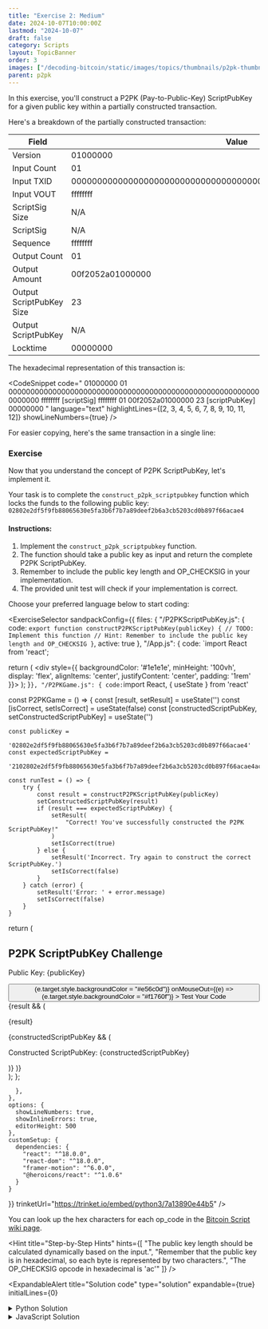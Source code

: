 ```yaml
---
title: "Exercise 2: Medium"
date: 2024-10-07T10:00:00Z
lastmod: "2024-10-07"
draft: false
category: Scripts
layout: TopicBanner
order: 3
images: ["/decoding-bitcoin/static/images/topics/thumbnails/p2pk-thumbnail.webp"]
parent: p2pk
---
```


In this exercise, you'll construct a P2PK (Pay-to-Public-Key) ScriptPubKey
for a given public key within a partially constructed transaction.

Here's a breakdown of the partially constructed transaction:

<div className="overflow-x-auto">
    <table className="min-w-full">
        <thead>
            <tr>
                <th className="px-4 py-2">Field</th>
                <th className="px-4 py-2">Value</th>
            </tr>
        </thead>
        <tbody>
            <tr>
                <td className="border px-4 py-2">Version</td>
                <td className="border px-4 py-2 break-all">01000000</td>
            </tr>
            <tr>
                <td className="border px-4 py-2">Input Count</td>
                <td className="border px-4 py-2 break-all">01</td>
            </tr>
            <tr>
                <td className="border px-4 py-2">Input TXID</td>
                <td className="border px-4 py-2 break-all">
                    0000000000000000000000000000000000000000000000000000000000000000
                </td>
            </tr>
            <tr>
                <td className="border px-4 py-2">Input VOUT</td>
                <td className="border px-4 py-2 break-all">ffffffff</td>
            </tr>
            <tr>
                <td className="border px-4 py-2">ScriptSig Size</td>
                <td className="border px-4 py-2 break-all">N/A</td>
            </tr>
            <tr>
                <td className="border px-4 py-2">ScriptSig</td>
                <td className="border px-4 py-2 break-all">N/A</td>
            </tr>
            <tr>
                <td className="border px-4 py-2">Sequence</td>
                <td className="border px-4 py-2 break-all">ffffffff</td>
            </tr>
            <tr>
                <td className="border px-4 py-2">Output Count</td>
                <td className="border px-4 py-2 break-all">01</td>
            </tr>
            <tr>
                <td className="border px-4 py-2">Output Amount</td>
                <td className="border px-4 py-2 break-all">00f2052a01000000</td>
            </tr>
            <tr>
                <td className="border px-4 py-2">Output ScriptPubKey Size</td>
                <td className="border px-4 py-2 break-all">23</td>
            </tr>
            <tr>
                <td className="border px-4 py-2">Output ScriptPubKey</td>
                <td className="border px-4 py-2 break-all">N/A</td>
            </tr>
            <tr>
                <td className="border px-4 py-2">Locktime</td>
                <td className="border px-4 py-2 break-all">00000000</td>
            </tr>
        </tbody>
    </table>
</div>

The hexadecimal representation of this transaction is:

<CodeSnippet
    code="
  01000000
  01
  0000000000000000000000000000000000000000000000000000000000000000
  ffffffff
  [scriptSig]
  ffffffff
  01
  00f2052a01000000
  23
  [scriptPubKey]
  00000000
  "
    language="text"
    highlightLines={[2, 3, 4, 5, 6, 7, 8, 9, 10, 11, 12]}
    showLineNumbers={true}
/>

For easier copying, here's the same transaction in a single line:

<CodeSnippet
    code="01000000010000000000000000000000000000000000000000000000000000000000000000ffffffff-[scriptSig]-ffffffff0100f2052a0100000023-[scriptPubKey]-00000000"
    language="text"
    showLineNumbers={true}
/>

### Exercise

Now that you understand the concept of P2PK ScriptPubKey, let's implement it.

Your task is to complete the `construct_p2pk_scriptpubkey` function which locks the funds to the following public key: `02802e2df5f9fb88065630e5fa3b6f7b7a89deef2b6a3cb5203cd0b897f66acae4`

#### Instructions:

1. Implement the `construct_p2pk_scriptpubkey` function.
2. The function should take a public key as input and return the complete P2PK ScriptPubKey.
3. Remember to include the public key length and OP_CHECKSIG in your implementation.
4. The provided unit test will check if your implementation is correct.

Choose your preferred language below to start coding:

<ExerciseSelector
  sandpackConfig={{
    files: {
      "/P2PKScriptPubKey.js": {
        code: `export function constructP2PKScriptPubKey(publicKey) {
  // TODO: Implement this function
  // Hint: Remember to include the public key length and OP_CHECKSIG
}`,
        active: true
      },
      "/App.js": {
        code: `import React from 'react';

  return (
    <div style={{ backgroundColor: '#1e1e1e', minHeight: '100vh', display: 'flex', alignItems: 'center', justifyContent: 'center', padding: '1rem' }}>
      <P2PKGame />
    </div>
  );
}`
      },
      "/P2PKGame.js": {
        code: `import React, { useState } from 'react'

const P2PKGame = () => {
const [result, setResult] = useState('')
const [isCorrect, setIsCorrect] = useState(false)
const [constructedScriptPubKey, setConstructedScriptPubKey] = useState('')

    const publicKey =
    	'02802e2df5f9fb88065630e5fa3b6f7b7a89deef2b6a3cb5203cd0b897f66acae4'
    const expectedScriptPubKey =
    	'2102802e2df5f9fb88065630e5fa3b6f7b7a89deef2b6a3cb5203cd0b897f66acae4ac'

    const runTest = () => {
    	try {
    		const result = constructP2PKScriptPubKey(publicKey)
    		setConstructedScriptPubKey(result)
    		if (result === expectedScriptPubKey) {
    			setResult(
    				"Correct! You've successfully constructed the P2PK ScriptPubKey!"
    			)
    			setIsCorrect(true)
    		} else {
    			setResult('Incorrect. Try again to construct the correct ScriptPubKey.')
    			setIsCorrect(false)
    		}
    	} catch (error) {
    		setResult('Error: ' + error.message)
    		setIsCorrect(false)
    	}
    }

return (

<div
    style={{
        maxWidth: "28rem",
        width: "100%",
        backgroundColor: "#252526",
        padding: "1.5rem",
        borderRadius: "0.5rem",
        boxShadow: "0 4px 6px rgba(0, 0, 0, 0.1)"
    }}
>
    <h2
        style={{
            fontSize: "1.5rem",
            fontWeight: "bold",
            marginBottom: "1rem",
            color: "#d4d4d4",
            textAlign: "center"
        }}
    >
        P2PK ScriptPubKey Challenge
    </h2>
    <div style={{ marginBottom: "1rem" }}>
        <p
            style={{
                fontFamily: "monospace",
                fontSize: "0.875rem",
                wordBreak: "break-all",
                marginTop: "0.5rem",
                color: "#d4d4d4"
            }}
        >
            Public Key: {publicKey}
        </p>
    </div>
    <motion.div
        style={{
            display: "flex",
            justifyContent: "center",
            marginBottom: "1rem"
        }}
        animate={{ rotate: isCorrect ? [0, 10, -10, 0] : 0 }}
        transition={{ duration: 0.5 }}
    >
        <LockClosedIcon
            style={{
                width: "3rem",
                height: "3rem",
                color: isCorrect ? "#689f38" : "#f1760f"
            }}
        />
    </motion.div>
    <button
        onClick={runTest}
        style={{
            width: "100%",
            padding: "0.5rem 1rem",
            backgroundColor: "#f1760f",
            color: "#ffffff",
            border: "none",
            borderRadius: "0.25rem",
            cursor: "pointer",
            transition: "background-color 0.2s"
        }}
        onMouseOver={(e) => (e.target.style.backgroundColor = "#e56c0d")}
        onMouseOut={(e) => (e.target.style.backgroundColor = "#f1760f")}
    >
        Test Your Code
    </button>
    <AnimatePresence>
        {result && (
            <motion.div
                initial={{ opacity: 0, y: -10 }}
                animate={{ opacity: 1, y: 0 }}
                exit={{ opacity: 0, y: 10 }}
                style={{
                    marginTop: "1rem",
                    textAlign: "center"
                }}
            >
                <p style={{ color: isCorrect ? "#689f38" : "#d32f2f" }}>
                    {result}
                </p>
                {constructedScriptPubKey && (
                    <p
                        style={{
                            fontFamily: "monospace",
                            fontSize: "0.875rem",
                            wordBreak: "break-all",
                            marginTop: "0.5rem",
                            color: "#d4d4d4",
                            backgroundColor: "#3c3c3c",
                            padding: "0.5rem",
                            borderRadius: "0.25rem"
                        }}
                    >
                        Constructed ScriptPubKey: {constructedScriptPubKey}
                    </p>
                )}
            </motion.div>
        )}
    </AnimatePresence>
</div>
); };

      },
    },
    options: {
      showLineNumbers: true,
      showInlineErrors: true,
      editorHeight: 500
    },
    customSetup: {
      dependencies: {
        "react": "^18.0.0",
        "react-dom": "^18.0.0",
        "framer-motion": "^6.0.0",
        "@heroicons/react": "^1.0.6"
      }
    }
  }}
  trinketUrl="https://trinket.io/embed/python3/7a13890e44b5"
/>

You can look up the hex characters for each op_code in the [Bitcoin Script wiki page](https://en.bitcoin.it/wiki/Script).

<Hint
    title="Step-by-Step Hints"
    hints={[
        "The public key length should be calculated dynamically based on the input.",
        "Remember that the public key is in hexadecimal, so each byte is represented by two characters.",
        "The OP_CHECKSIG opcode in hexadecimal is 'ac'"
    ]}
/>

<ExpandableAlert
  title="Solution code"
  type="solution"
  expandable={true}
  initialLines={0}
>
  <details>
    <summary>Python Solution</summary>
    ```python
    def construct_p2pk_scriptpubkey(public_key_hex):
        # Convert hex public key to bytes
        public_key_bytes = bytes.fromhex(public_key_hex)
        
        # Get the length of the public key
        pub_key_length = len(public_key_bytes)

        # Create the P2PK script
        script_pub_key = bytes([pub_key_length]) + public_key_bytes + bytes([0xac])  # 0xac is OP_CHECKSIG

        return script_pub_key.hex()
    ```

  </details>

  <details>
    <summary>JavaScript Solution</summary>
    ```javascript
    export function constructP2PKScriptPubKey(publicKey) {
        const keyLength = (publicKey.length / 2).toString(16).padStart(2, '0');
        const opCheckSig = 'ac';
        return keyLength + publicKey + opCheckSig;
    }
    ```
  </details>
</ExpandableAlert>
